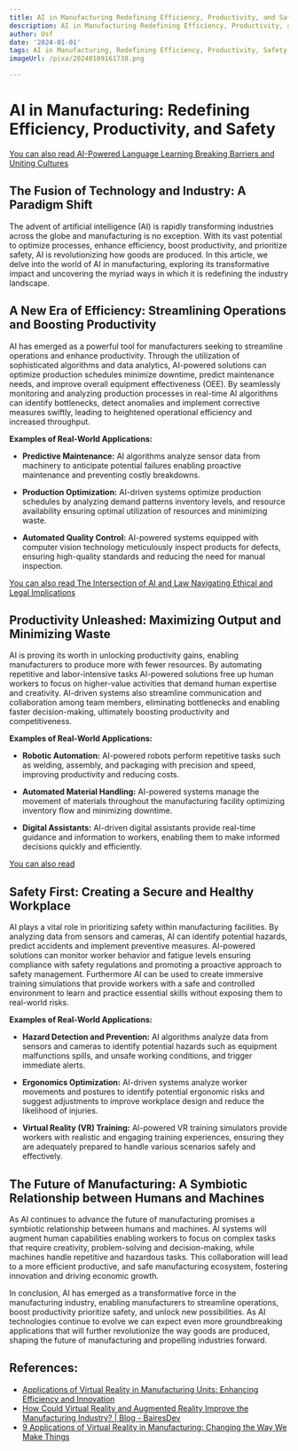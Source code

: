 ```yaml
---
title: AI in Manufacturing Redefining Efficiency, Productivity, and Safety
description: AI in Manufacturing Redefining Efficiency, Productivity, and Safety
author: Usf
date: '2024-01-01'
tags: AI in Manufacturing, Redefining Efficiency, Productivity, Safety
imageUrl: /pixa/20240109161738.png

---
```

# AI in Manufacturing: Redefining  Efficiency, Productivity, and Safety

[You can also read AI-Powered Language  Learning Breaking Barriers and Uniting Cultures](AI-Powered%20Language%20Learning%20Breaking%20Barriers%20and%20Uniting%20Cultures)


##  The Fusion of Technology and Industry: A Paradigm Shift

The advent of artificial  intelligence (AI) is rapidly transforming industries  across the globe and manufacturing is no exception. With its vast potential to optimize processes,  enhance efficiency, boost productivity, and prioritize safety, AI  is revolutionizing how goods are  produced. In this article, we  delve into the world of  AI in manufacturing, exploring its transformative impact and uncovering the myriad ways in which it is redefining the industry landscape.

## A New Era of Efficiency: Streamlining Operations and Boosting Productivity

AI has emerged  as a powerful tool for manufacturers seeking to streamline  operations and enhance productivity. Through the  utilization of sophisticated algorithms  and data analytics, AI-powered solutions can optimize production schedules minimize downtime, predict maintenance needs, and improve  overall equipment effectiveness (OEE). By seamlessly monitoring and analyzing production processes in real-time AI algorithms can identify bottlenecks, detect anomalies and  implement  corrective measures swiftly, leading to heightened operational efficiency and increased throughput.

**Examples of Real-World Applications:**

- **Predictive  Maintenance:** AI algorithms analyze sensor data from machinery to anticipate potential failures enabling  proactive maintenance and preventing costly breakdowns.


- **Production Optimization:**  AI-driven systems optimize production schedules by analyzing demand patterns inventory levels, and resource availability ensuring  optimal utilization of resources and minimizing waste.


- **Automated Quality Control:** AI-powered systems equipped with computer vision technology meticulously inspect products for  defects, ensuring high-quality standards  and reducing the need for manual inspection.


[You can also read The Intersection of AI and Law Navigating Ethical  and Legal Implications](The%20Intersection%20of%20AI%20and%20Law%20Navigating%20Ethical%20and%20Legal%20Implications)


## Productivity Unleashed: Maximizing Output and Minimizing Waste

AI is proving its worth in unlocking productivity  gains, enabling manufacturers to produce more with fewer resources. By automating repetitive and  labor-intensive tasks AI-powered solutions free up human workers  to focus on higher-value activities  that  demand  human expertise and creativity. AI-driven systems also  streamline communication and collaboration among team members, eliminating bottlenecks and  enabling  faster decision-making, ultimately boosting productivity and  competitiveness.

**Examples of Real-World Applications:**

- **Robotic Automation:** AI-powered robots perform repetitive tasks such as welding, assembly, and packaging with  precision and speed, improving productivity and reducing costs.


- **Automated Material Handling:** AI-powered systems manage the movement of materials throughout the manufacturing facility optimizing inventory flow and minimizing downtime.


- **Digital Assistants:** AI-driven digital  assistants provide real-time guidance  and information to workers, enabling them to make informed decisions quickly  and efficiently.


[You can also read ]()


## Safety First: Creating a Secure  and Healthy Workplace

AI plays  a vital role in prioritizing safety within manufacturing facilities. By analyzing data from sensors and cameras, AI  can identify potential hazards, predict accidents and implement  preventive measures.  AI-powered solutions  can monitor worker behavior and fatigue levels ensuring compliance with safety regulations and promoting a  proactive approach to safety management. Furthermore AI can be used to create immersive training simulations that provide workers  with  a  safe and controlled environment to learn and practice essential skills without exposing them to real-world risks.

**Examples  of Real-World  Applications:**

- **Hazard Detection and Prevention:** AI algorithms analyze data from sensors and cameras  to identify potential hazards such as  equipment  malfunctions spills,  and unsafe working conditions, and trigger immediate alerts.


- **Ergonomics Optimization:** AI-driven systems analyze worker movements and postures to identify  potential ergonomic risks and suggest adjustments to improve workplace design and reduce the  likelihood of injuries.


- **Virtual Reality (VR) Training:** AI-powered VR training simulators provide workers  with realistic and engaging training experiences, ensuring they are  adequately prepared to handle various scenarios safely and effectively.


##  The Future of Manufacturing: A Symbiotic Relationship between Humans and Machines

As AI continues to advance the future of manufacturing promises  a symbiotic  relationship between  humans  and machines. AI systems will augment human capabilities enabling workers to focus on complex tasks that require creativity, problem-solving and decision-making, while machines handle repetitive and hazardous tasks. This collaboration will lead to a more  efficient productive,  and safe  manufacturing ecosystem, fostering innovation and driving economic growth.

In conclusion, AI has emerged as  a transformative force in the manufacturing industry, enabling manufacturers to streamline operations, boost productivity prioritize safety, and unlock new possibilities. As AI technologies continue to evolve we  can expect even more groundbreaking applications that will further revolutionize the way goods are  produced,  shaping the future of manufacturing and propelling industries forward.

## References:
- [Applications of Virtual Reality in Manufacturing Units: Enhancing Efficiency and Innovation](https://www.linkedin.com/pulse/applications-virtual-reality-manufacturing-units-chatterjee-mallick-1c)
- [How Could Virtual Reality and Augmented Reality Improve the Manufacturing Industry? | Blog - BairesDev](https://www.bairesdev.com/blog/how-could-vr-and-ar-improve-manufacturing/)
- [9 Applications of Virtual Reality in Manufacturing: Changing the Way We Make Things](https://vection-technologies.com/blog/9-Applications-of-Virtual-Reality-in-Manufacturing-Changing-the-Way-We-Make-Things/)
